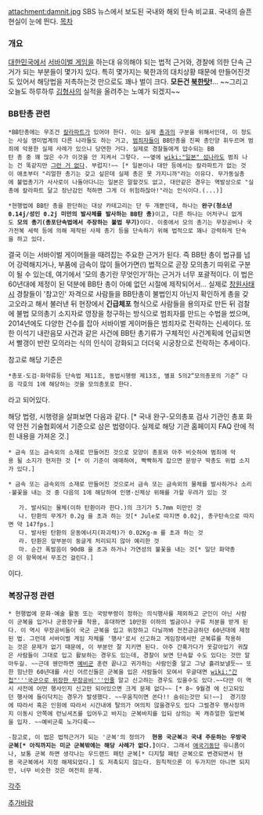 attachment:damnit.jpg
SBS 뉴스에서 보도된 국내와 해외 탄속 비교표. 국내의 슬픈 현실이 눈에 띈다.
[[목차]]
=== 개요 ===
[[대한민국]]에서 [[서바이벌 게임]]을 하는대 유의해야 되는 법적 근거와, 경찰에 의한 단속 근거가 되는 부분들이 몇가지 있다. 특히 몇가지는 북한과의 대치상황 때문에 만들어진것도 있어서 해당법을 저촉하는것 만으로도 꽤나 벌이 크다. '''모든건 [[북한]]탓!'''... ~~그리고 오늘도 하루하루 [[김형사]]의 실적을 올려주는 노예가 되겠지~~


=== BB탄총 관련 ===
 
 *BB탄총에는 무조건 [[칼라파트]]가 있어야 한다. 이는 실제 [[총]]과의 구분을 위해서인데, 이 정도는 사실 영미법계의 다른 나라들도 하는 거고, [[범죄]]자들이 BB탄총을 진짜 총인양 휘두르며 범죄에 악용한 실제 사례가 있으니 당연한 거다. 실제로 경찰들에게 압수되는 BB탄 총 중 꽤 많은 수가 이것을 안 지켜서 그렇다. ~~옆에 [[wiki:"일본" 섬나라]]도 범죄 나는 건 똑같지만 [[그런 거 없다]]. 부럽지!~~ [* 일본이나 대만 등에서는 칼라파트가 없는 것이 애초부터 "리얼한 총기는 갖고 싶은데 실제 총은 못 가지니까"라는 이유다. 무가동실총에 불법총기가 사사로이 나돌아다니는 일본은 말할것도 없고, 대만같은 경우는 역발상으로 "실총에 칼라파트 달고 장난감인 척하면 그게 더 위험하잖아!"라는 인식이다.(...)]

 *현행법에 BB탄 총을 판단하는 대상 카테고리는 단 두 개뿐인데, 하나는 '''완구(청소년 0.14j/성인 0.2j 미만의 발사체를 발사하는 BB탄 총)'''이고, 다른 하나는 어처구니 없게도 '''모의 총기(총포단속법에서 주장하는 불법 무기)'''이다. 이중에서 모의 총기는 무장공비나 국가전복 세력 등에 의해 제작된 사제 총기 등을 단속하기 위해 법적으로 꽤나 강력하게 단속을 하고 있다.

결국 이는 서바이벌 게이머들을 때려잡는 주요한 근거가 된다. 즉 BB탄 총이 법규를 넘어 강력해지거나, 부품에 금속이 많이 들어가면(!) 법적으로 곧장 모의총기 따위로 구분이 될 수 있는데, 여기에서 '모의 총기란 무엇인가'하는 근거가 너무 포괄적이다. 이 법은 60년대에 제정이 된 덕분에 BB탄 총이 아예 없던 시절에 제작되어서... 실제로 [[창원사태]]시 경찰들이 '참고인' 자격으로 사람들을 BB탄총이 불법인지 아닌지 확인하게 총을 갖고오라고 해서 불러낸 뒤 현장에서 '''긴급체포''' 형식으로 사람들을 용의자로 만든 뒤 검찰에 불법 모의총기 소지자로 영장을 청구하는 방식으로 범죄자를 만드는 수법을 썼으며, 2014년에도 다양한 건수를 잡아 서바이벌 게이머들은 범죄자로 전락하는 신세이다.
또한 이석기 내란음모 사건과 같은 사건에 BB탄 총기류가 구체적인 사건계획에 언급되면서 빨갱이 반란 모의라는 식의 인식이 강화되고 더더욱 시궁창으로 전락하는 추세이다.

참고로 해당 기준은 

 *총포·도검·화약류등 단속법 제11조, 동법시행령 제13조, 별표 5의2“모의총포의 기준” 다음 각호의 1에 해당하는 것을 모의총포로 한다.

라고 되어있다.

해당 법령, 시행령을 살펴보면 다음과 같다. [* 국내 완구-모의총포 검사 기관인 총포 화약 안전 기술협회에서 기준으로 삼은 법령이다. 실제로 해당 기관 홈페이지 FAQ 란에 적힌 내용을 가져온 것.]

 * 금속 또는 금속외의 소재로 만들어진 것으로 모양이 총포와 아주 비슷하여 범죄에 악용 될 소지가 현저한 것 [* 이 기준이 애매하여, 빡빡하게 잡으면 문방구 딱총도 위법 소지가 있다.]

 * 금속 또는 금속외의 소재로 만들어진 것으로서 금속 또는 금속외의 물체를 발사하거나 소리·불꽃을 내는 것 중 다음의 1에 해당하여 인명·신체상 위해를 가할 우려가 있는 것

    가. 발사되는 물체(이하 탄환이라 한다.)의 크기가 5.7mm 미만인 것
    나. 탄환의 무게가 0.2g 을 초과 하는 것[* Jule로 따지면 0.02j, 총구탄속으로 따지면 약 147fps.]
    다. 발사된 탄환의 운동에너지(파괴력)가 0.02Kg-m 를 초과 하는 것
    라. 탄환은 앞부분이 둥글게 처리되지 않아 예리한 것
    마. 순간 폭발음이 90dB 을 초과 하거나 가연성의 불꽃을 내는 것[* 일단 화약총은 이 항목에서 무조건 걸린다.]

이다.


=== 복장규정 관련 ===

 * 현행법에 문화·예술 활동 또는 국방부령이 정하는 의식행사를 제외하고 군인이 아닌 사람이 군복을 입거나 군용장구를 착용, 휴대하면 10만원 이하의 벌금이나 구류 처분을 받게 된다. 이 역시 무장공비들이 국군 군복을 입고 위장하고 다닐까봐 전전긍긍하던 60년대에 제정된 법. 그런데 서바이벌 게임 자체를 '행사'로서 신고하고 게임장에서만 군복류를 착용하는 것은 문제가 없기 때문에, 이 부분만 잘 지키면 된다. 아주 간혹가다가 옷갈아입기 귀찮은 사람들이 그대로 입고 활보하는 경우도 있는데, 경찰이 보면 단속할 수도 있다는 것만 알아두길. ~~근데 웬만하면 [[예비군]] 훈련 끝나고 귀가하는 사람인줄 알고 그냥 흘려보낼듯~~ 또한 험난한 60년대를 사신 어르신들은 군복을 입은 사람들이 모여서 우글대면 [[wiki:"간첩"'''국군으로 위장한 무장공비''']]인줄 알고 신고하는 경우도 있을수도 있다.~~다만 이 역시 사전에 어떤 행사인지 신고만 되어있으면 크게 문제 없다~~ [* 8~ 9월경 에 신고되있던 행사에 들이닥치는 경우가 발생했다. ~~우움직이면 쏜다!! 숨쉬는것만 되!~~]  경기장에 따라서 혹은 인원에 따라서 시간내에 탈의가 여의치 않을경우도 있다 그럴경우 행사장까지 이동시 안쪽에 런닝셔츠를 입어두고 바지는 군복바지를 입되 상의는 꼭 캐쥬얼한 일반복을 입자. ~~예비군룩 노가다룩~~

 -참고로, 이 법은 법적근거가 되는 '군복'의 정의가  '''현용 국군복'''과 '''국내 주둔하는 우방국 군복[* 아직까지는 미군 군복밖에는 해당 사례가 없다.]'''이다. 그래서 [[애국기동단]] 유니폼이나, 보통 군복 하면 생각나는 우드랜드 패턴 군복[* 디지털 패턴 군복으로 변경되면서 현용 국군복에서 지정 해제되었다.] 도 저촉되지 않는다. 원칙적으론 이 두가지만 아니면 되지만, 너무 비슷한 것은 여전히 문제.

[[각주]]

[[추가바람]]
